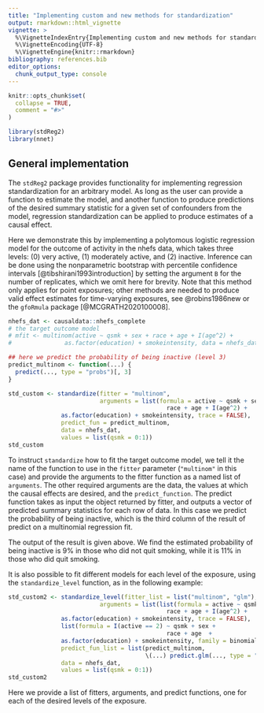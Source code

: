 ```yaml
---
title: "Implementing custom and new methods for standardization"
output: rmarkdown::html_vignette
vignette: >
  %\VignetteIndexEntry{Implementing custom and new methods for standardization}
  %\VignetteEncoding{UTF-8}
  %\VignetteEngine{knitr::rmarkdown}
bibliography: references.bib
editor_options: 
  chunk_output_type: console
---
```


```r
knitr::opts_chunk$set(
  collapse = TRUE,
  comment = "#>"
)
```

```r
library(stdReg2)
library(nnet)
```


## General implementation

The `stdReg2` package provides functionality for implementing regression standardization for an arbitrary model. As long as the user can provide a function to estimate the model, and another function to produce predictions of the desired summary statistic for a given set of confounders from the model, regression standardization can be applied to produce estimates of a causal effect. 

Here we demonstrate this by implementing a polytomous logistic regression model for the outcome of activity in the nhefs data, which takes three levels: (0) very active, (1) moderately active, and (2) inactive. Inference can be done using the nonparametric bootstrap with percentile confidence intervals [@tibshirani1993introduction] by setting the argument `B` for the number of replicates, which we omit here for brevity. Note that this method only applies for point exposures; other methods are needed to produce valid effect estimates for time-varying exposures, see @robins1986new or the `gfoRmula` package [@MCGRATH2020100008]. 

```r
nhefs_dat <- causaldata::nhefs_complete
# the target outcome model
# mfit <- multinom(active ~ qsmk + sex + race + age + I(age^2) + 
#               as.factor(education) + smokeintensity, data = nhefs_dat)

## here we predict the probability of being inactive (level 3)
predict_multinom <- function(...) {
  predict(..., type = "probs")[, 3]
}

std_custom <- standardize(fitter = "multinom", 
                          arguments = list(formula = active ~ qsmk + sex + 
                                             race + age + I(age^2) + 
               as.factor(education) + smokeintensity, trace = FALSE), 
               predict_fun = predict_multinom, 
               data = nhefs_dat, 
               values = list(qsmk = 0:1))
std_custom
```

To instruct `standardize` how to fit the target outcome model, we tell it the name of the function to use in the `fitter` parameter (`"multinom"` in this case) and provide the arguments to the fitter function as a named list of `arguments`. The other required arguments are the data, the values at which the causal effects are desired, and the `predict_function`. The predict function takes as input the object returned by fitter, and outputs a vector of predicted summary statistics for each row of data. In this case we predict the probability of being inactive, which is the third column of the result of predict on a multinomial regression fit. 

The output of the result is given above. We find the estimated probability of being inactive is 9% in those who did not quit smoking, while it is 11% in those who did quit smoking. 

It is also possible to fit different models for each level of the exposure, using the `standardize_level` function, as in the following example: 

```r

std_custom2 <- standardize_level(fitter_list = list("multinom", "glm"),
                          arguments = list(list(formula = active ~ qsmk + sex + 
                                             race + age + I(age^2) + 
               as.factor(education) + smokeintensity, trace = FALSE), 
               list(formula = I(active == 2) ~ qsmk + sex + 
                                             race + age  + 
               as.factor(education) + smokeintensity, family = binomial)),
               predict_fun_list = list(predict_multinom, 
                                       \(...) predict.glm(..., type = "response")),
               data = nhefs_dat, 
               values = list(qsmk = 0:1))
std_custom2


```

Here we provide a list of fitters, arguments, and predict functions, one for each of the desired levels of the exposure. 

